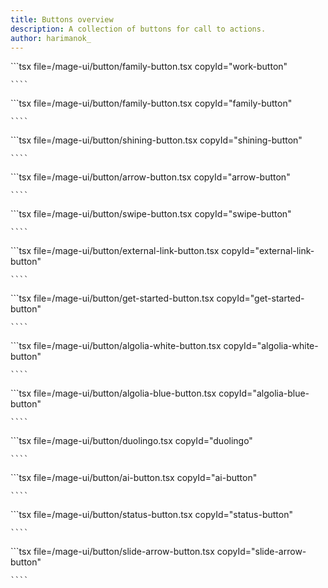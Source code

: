 ```yaml
---
title: Buttons overview
description: A collection of buttons for call to actions.
author: harimanok_
---
```



<ComponentList>
  <ComponentListItem copyId="family-button">
    <FamilyButton />
    ```tsx file=<rootDir>/mage-ui/button/family-button.tsx copyId="work-button"

    ````

  </ComponentListItem>

  <ComponentListItem copyId="work-button">
    <WorkButton />
    ```tsx file=<rootDir>/mage-ui/button/family-button.tsx copyId="family-button"

    ````

  </ComponentListItem>

  <ComponentListItem copyId="shining-button">
    <ShiningButton />
    ```tsx file=<rootDir>/mage-ui/button/shining-button.tsx copyId="shining-button"

    ````

  </ComponentListItem>

  <ComponentListItem copyId="arrow-button">
    <ArrowButton />
    ```tsx file=<rootDir>/mage-ui/button/arrow-button.tsx copyId="arrow-button"

    ````

  </ComponentListItem>

  <ComponentListItem copyId="swipe-button">
    <SwipeButton />
    ```tsx file=<rootDir>/mage-ui/button/swipe-button.tsx copyId="swipe-button"

    ````

  </ComponentListItem>

  <ComponentListItem copyId="external-link-button">
    <ExternalLinkButton />
    ```tsx file=<rootDir>/mage-ui/button/external-link-button.tsx copyId="external-link-button"

    ````

  </ComponentListItem>

  <ComponentListItem copyId="get-started-button">
    <GetStartedButton />
    ```tsx file=<rootDir>/mage-ui/button/get-started-button.tsx copyId="get-started-button"

    ````

  </ComponentListItem>

  <ComponentListItem copyId="algolia-white-button">
    <AlgoliaButtonWhite />
    ```tsx file=<rootDir>/mage-ui/button/algolia-white-button.tsx copyId="algolia-white-button"

    ````

  </ComponentListItem>

  <ComponentListItem copyId="algolia-blue-button">
    <AlgoliaButtonBlue />
    ```tsx file=<rootDir>/mage-ui/button/algolia-blue-button.tsx copyId="algolia-blue-button"

    ````

  </ComponentListItem>

  <ComponentListItem copyId="duolingo">
    <Duolingo />
    ```tsx file=<rootDir>/mage-ui/button/duolingo.tsx copyId="duolingo"

    ````

  </ComponentListItem>

  <ComponentListItem copyId="ai-button" lazy>
    ```tsx file=<rootDir>/mage-ui/button/ai-button.tsx copyId="ai-button"

    ````

  </ComponentListItem>

  <ComponentListItem copyId="status-button" lazy>
    ```tsx file=<rootDir>/mage-ui/button/status-button.tsx copyId="status-button"

    ````

  </ComponentListItem>

  <ComponentListItem copyId="slide-arrow-button" lazy>
    <SlideArrowButton text="Get Started"/>
    ```tsx file=<rootDir>/mage-ui/button/slide-arrow-button.tsx copyId="slide-arrow-button"

    ````

  </ComponentListItem>
</ComponentList>
